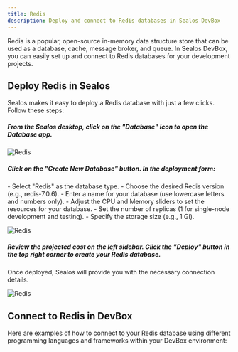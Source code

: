 ```yaml
---
title: Redis
description: Deploy and connect to Redis databases in Sealos DevBox
---
```


Redis is a popular, open-source in-memory data structure store that can be used as a database, cache, message broker, and queue. In Sealos DevBox, you can easily set up and connect to Redis databases for your development projects.

## Deploy Redis in Sealos

Sealos makes it easy to deploy a Redis database with just a few clicks. Follow these steps:

<div className='steps [&_h5]:step'>

<h5>From the Sealos desktop, click on the "Database" icon to open the Database app.</h5>

![Redis](./images/redis-1.jpeg)

<h5>Click on the "Create New Database" button. In the deployment form:</h5>
   - Select "Redis" as the database type.
   - Choose the desired Redis version (e.g., redis-7.0.6).
   - Enter a name for your database (use lowercase letters and numbers only).
   - Adjust the CPU and Memory sliders to set the resources for your database.
   - Set the number of replicas (1 for single-node development and testing).
   - Specify the storage size (e.g., 1 Gi).

![Redis](./images/redis-2.png)

<h5>Review the projected cost on the left sidebar. Click the "Deploy" button in the top right corner to create your Redis database.</h5>

</div>

Once deployed, Sealos will provide you with the necessary connection details.

![Redis](./images/redis-3.png)

## Connect to Redis in DevBox

Here are examples of how to connect to your Redis database using different programming languages and frameworks within your DevBox environment:

<Cards>
  <Card title="Connect to Redis with Go in Sealos DevBox" href="./redis/go" />
  <Card title="Connect to Redis with Java in Sealos DevBox" href="./redis/java" />
  <Card title="Connect to Redis with Node.js in Sealos DevBox" href="./redis/nodejs" />
  <Card title="Connect to Redis with PHP in Sealos DevBox" href="./redis/php" />
  <Card title="Connect to Redis with Python in Sealos DevBox" href="./redis/python" />
  <Card title="Connect to Redis with Rust in Sealos DevBox" href="./redis/rust" />
</Cards>